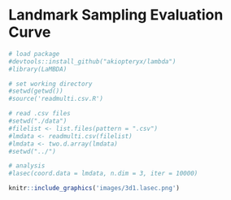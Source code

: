 # Landmark Sampling Evaluation Curve

```r
# load package
#devtools::install_github("akiopteryx/lambda")
#library(LaMBDA)

# set working directory
#setwd(getwd())
#source('readmulti.csv.R')

# read .csv files
#setwd("./data")
#filelist <- list.files(pattern = ".csv")
#lmdata <- readmulti.csv(filelist)
#lmdata <- two.d.array(lmdata)
#setwd("../")

# analysis
#lasec(coord.data = lmdata, n.dim = 3, iter = 10000)
```

```r
knitr::include_graphics('images/3d1.lasec.png')
```
